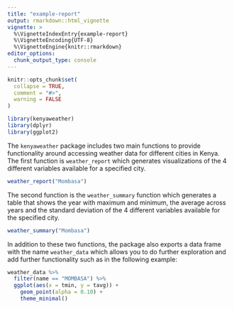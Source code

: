 ```yaml
---
title: "example-report"
output: rmarkdown::html_vignette
vignette: >
  %\VignetteIndexEntry{example-report}
  %\VignetteEncoding{UTF-8}
  %\VignetteEngine{knitr::rmarkdown}
editor_options: 
  chunk_output_type: console
---
```


```r
knitr::opts_chunk$set(
  collapse = TRUE,
  comment = "#>",
  warning = FALSE
)
```

```r
library(kenyaweather)
library(dplyr)
library(ggplot2)
```

The `kenyaweather` package includes two main functions to provide functionality around accessing weather data for different cities in Kenya. The first function is `weather_report` which generates visualizations of the 4 different variables available for a specified city. 

```r
weather_report("Mombasa")
```

The second function is the `weather_summary` function which generates a table that shows the year with maximum and minimum, the average across years and the standard deviation of the 4 different variables available for the specified city.

```r
weather_summary("Mombasa")
```

In addition to these two functions, the package also exports a data frame with the name `weather_data` which allows you to do further exploration and add further functionality such as in the following example:

```r
weather_data %>%
  filter(name == "MOMBASA") %>%
  ggplot(aes(x = tmin, y = tavg)) +
    geom_point(alpha = 0.10) +
    theme_minimal()
```
